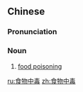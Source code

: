 ==Chinese==
{{zh-forms|type=22}}

===Pronunciation===
{{zh-pron
|m=shíwù zhòngdú
|c=sik6 mat6 zung3 duk6
|cat=n
}}

===Noun===
{{zh-noun}}

# [[food poisoning]]

[[ru:食物中毒]]
[[zh:食物中毒]]